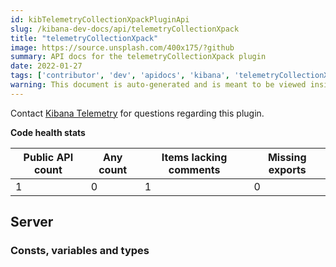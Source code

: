 ```yaml
---
id: kibTelemetryCollectionXpackPluginApi
slug: /kibana-dev-docs/api/telemetryCollectionXpack
title: "telemetryCollectionXpack"
image: https://source.unsplash.com/400x175/?github
summary: API docs for the telemetryCollectionXpack plugin
date: 2022-01-27
tags: ['contributor', 'dev', 'apidocs', 'kibana', 'telemetryCollectionXpack']
warning: This document is auto-generated and is meant to be viewed inside our experimental, new docs system. Reach out in #docs-engineering for more info.
---
```




Contact [Kibana Telemetry](https://github.com/orgs/elastic/teams/kibana-telemetry) for questions regarding this plugin.

**Code health stats**

| Public API count  | Any count | Items lacking comments | Missing exports |
|-------------------|-----------|------------------------|-----------------|
| 1 | 0 | 1 | 0 |

## Server

### Consts, variables and types
<DocDefinitionList data={telemetryCollectionXpackObj.server.misc}/>

